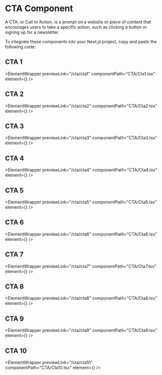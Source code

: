 
# CTA Component

A CTA, or Call to Action, is a prompt on a website or piece of content that encourages users to take a specific action, such as clicking a button or signing up for a newsletter.

To integrate these components into your Next.js project, copy and paste the following code:

## CTA 1

<ElementWrapper
  previewLink="/cta/cta1"
  componentPath="CTA/Cta1.tsx"
  element={<Cta1 />}
/>

## CTA 2

<ElementWrapper
  previewLink="/cta/cta2"
  componentPath="CTA/Cta2.tsx"
  element={<Cta2 />}
/>

## CTA 3

<ElementWrapper
  previewLink="/cta/cta3"
  componentPath="CTA/Cta3.tsx"
  element={<Cta3 />}
/>

## CTA 4

<ElementWrapper
  previewLink="/cta/cta4"
  componentPath="CTA/Cta4.tsx"
  element={<Cta4 />}
/>

## CTA 5

<ElementWrapper
  previewLink="/cta/cta5"
  componentPath="CTA/Cta5.tsx"
  element={<Cta5 />}
/>

## CTA 6

<ElementWrapper
  previewLink="/cta/cta6"
  componentPath="CTA/Cta6.tsx"
  element={<Cta6 />}
/>

## CTA 7

<ElementWrapper
  previewLink="/cta/cta7"
  componentPath="CTA/Cta7.tsx"
  element={<Cta7 />}
/>

## CTA 8

<ElementWrapper
  previewLink="/cta/cta8"
  componentPath="CTA/Cta8.tsx"
  element={<Cta8 />}
/>

## CTA 9

<ElementWrapper
  previewLink="/cta/cta9"
  componentPath="CTA/Cta9.tsx"
  element={<Cta9 />}
/>

## CTA 10

<ElementWrapper
  previewLink="/cta/cta10"
  componentPath="CTA/Cta10.tsx"
  element={<Cta10 />}
/>
